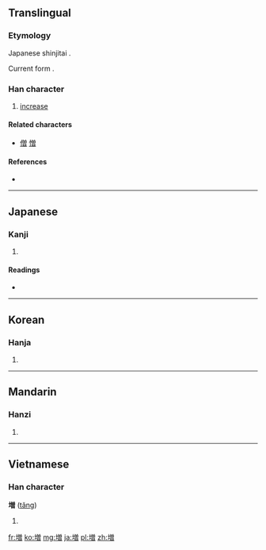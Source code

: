 {{also|增}}
==Translingual==
{{ja-forms|増|[[增]]|[[增]]}}

===Etymology===
Japanese shinjitai {{Han simp|增|f=曾|t=曽}}.

Current form {{Han compound|土|t1=earth|曽|ls=psc|c1=s|c2=p}}.

===Han character===
{{Han char|rn=32|rad=土|as=11|sn=14|four=|canj=土金田日 (GCWA), X土金田日 (XGCWA)}}

# [[increase]]

====Related characters====
* [[僧]] [[憎]]

====References====
* {{Han ref|kx=0238.191|dkj=05448|hdz=10483.011|uh=5897|ud=22679}}

----

==Japanese==

===Kanji===
{{ja-kanji|grade=5|rs=土11}}

# {{defn|lang=ja|sort=土11}}

====Readings====
* {{ja-readings|on=[[ぞう]] (zō), [[そう]] (sō)|kun=[[ます]] (masu), [[ふえる]] (fueru), [[ふやす]] (fuyasu)}}

----

==Korean==

===Hanja===
{{ko-hanja|hangeul=증|rv=jeung|mr=chŭng}}

# {{defn|lang=ko|sort=土11}}

----

==Mandarin==

===Hanzi===
{{cmn-hanzi|pin=[[zēng]] ([[zeng1]])|wg=tseng<sup>1</sup>}}

# {{defn|lang=cmn|sort=土11}}

----

==Vietnamese==

===Han character===
'''増''' ([[tăng]])

# {{defn|lang=vi}}

[[fr:増]]
[[ko:増]]
[[mg:増]]
[[ja:増]]
[[pl:増]]
[[zh:増]]